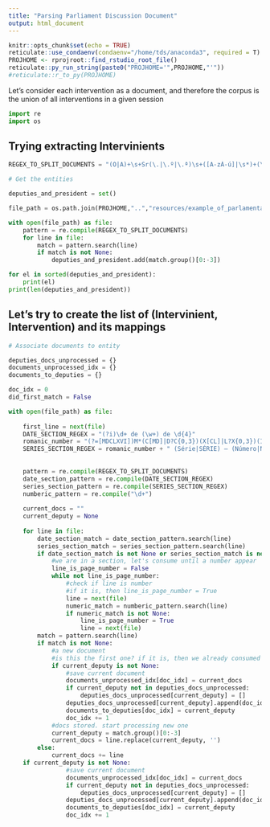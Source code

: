 ```yaml
---
title: "Parsing Parliament Discussion Document"
output: html_document
---
```


```r
knitr::opts_chunk$set(echo = TRUE)
reticulate::use_condaenv(condaenv="/home/tds/anaconda3", required = T)
PROJHOME <- rprojroot::find_rstudio_root_file()
reticulate::py_run_string(paste0("PROJHOME='",PROJHOME,"'"))
#reticulate::r_to_py(PROJHOME)
```

Let's consider each intervention as a document, and therefore the corpus is the union of all interventions in a given session

```python
import re
import os
```

## Trying extracting Intervinients

```python
REGEX_TO_SPLIT_DOCUMENTS = "(O|A)+\s+Sr(\.|\.º|\.ª)\s+([A-zÀ-ú]|\s*)+(\(.*\))?: —"
```

```python
# Get the entities

deputies_and_president = set()

file_path = os.path.join(PROJHOME,"..","resources/example_of_parlamentar_discussion/darl14sl02n014.txt")

with open(file_path) as file:
    pattern = re.compile(REGEX_TO_SPLIT_DOCUMENTS)
    for line in file:
        match = pattern.search(line)
        if match is not None:
            deputies_and_president.add(match.group()[0:-3])

for el in sorted(deputies_and_president):
    print(el)
print(len(deputies_and_president))
```


## Let's try to create the list of (Intervinient, Intervention) and its mappings

```python
# Associate documents to entity

deputies_docs_unprocessed = {}
documents_unprocessed_idx = {}
documents_to_deputies = {}

doc_idx = 0
did_first_match = False

with open(file_path) as file:
    
    first_line = next(file)
    DATE_SECTION_REGEX = "(?i)\d+ de (\w+) de \d{4}"
    romanic_number = "(?=[MDCLXVI])M*(C[MD]|D?C{0,3})(X[CL]|L?X{0,3})(I[XV]|V?I{0,3})"
    SERIES_SECTION_REGEX = romanic_number + " (Série|SÉRIE) — (Número|NÚMERO) \d{1,3}"
    
    
    pattern = re.compile(REGEX_TO_SPLIT_DOCUMENTS)
    date_section_pattern = re.compile(DATE_SECTION_REGEX)
    series_section_pattern = re.compile(SERIES_SECTION_REGEX)
    numberic_pattern = re.compile("\d+")
    
    current_docs = ""
    current_deputy = None
    
    for line in file:
        date_section_match = date_section_pattern.search(line)
        series_section_match = series_section_pattern.search(line)
        if date_section_match is not None or series_section_match is not None:
            #we are in a section, let's consume until a number appear
            line_is_page_number = False
            while not line_is_page_number:
                #check if line is number
                #if it is, then line_is_page_number = True
                line = next(file)
                numeric_match = numberic_pattern.search(line)
                if numeric_match is not None:
                    line_is_page_number = True
                    line = next(file)
        match = pattern.search(line)
        if match is not None:
            #a new document
            #is this the first one? if it is, then we already consumed the summary section
            if current_deputy is not None:
                #save current document
                documents_unprocessed_idx[doc_idx] = current_docs
                if current_deputy not in deputies_docs_unprocessed:
                    deputies_docs_unprocessed[current_deputy] = []
                deputies_docs_unprocessed[current_deputy].append(doc_idx)
                documents_to_deputies[doc_idx] = current_deputy
                doc_idx += 1
            #docs stored. start processing new one
            current_deputy = match.group()[0:-3]
            current_docs = line.replace(current_deputy, '')
        else:
            current_docs += line
    if current_deputy is not None:
                #save current document
                documents_unprocessed_idx[doc_idx] = current_docs
                if current_deputy not in deputies_docs_unprocessed:
                    deputies_docs_unprocessed[current_deputy] = []
                deputies_docs_unprocessed[current_deputy].append(doc_idx)
                documents_to_deputies[doc_idx] = current_deputy
                doc_idx += 1

                
```


